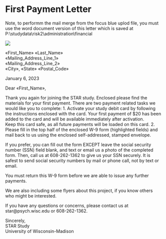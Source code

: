 # First Payment Letter {#sec-first_payment_letter}

Note, to performm the mail merge from the focus blue uplod file, you must use the word document version of this letter which is saved at P:\\studydata\\risk2\\administration\\financial


![](images/payment_letter_header.jpg)

«First_Name» «Last_Name»\
«Mailing_Address_Line_1»\
«Mailing_Address_Line_2»\
«City», «State» «Postal_Code»

January 6, 2023

Dear «First_Name»,

Thank you again for joining the STAR study. Enclosed please find the materials for your first payment. There are two payment related tasks we would like you to complete: 1. Activate your study debit card by following the instructions enclosed with the card. Your first payment of \$20 has been added to the card and will be available immediately after activation.\
Keep this card safe, as all future payments will be loaded on this card. 2. Please fill in the top half of the enclosed W-9 form (highlighted fields) and mail back to us using the enclosed self-addressed, stamped envelope.

If you prefer, you can fill out the form EXCEPT leave the social security number (SSN) field blank, and text or email us a photo of the completed form. Then, call us at 608-262-1362 to give us your SSN securely. It is safest to send social security numbers by mail or phone call, not by text or email.

You must return this W-9 form before we are able to issue any further payments.

We are also including some flyers about this project, if you know others who might be interested.

If you have any questions or concerns, please contact us at star\@psych.wisc.edu or 608-262-1362.

Sincerely,\
STAR Study\
University of Wisconsin-Madison
